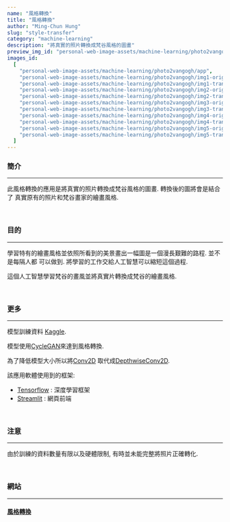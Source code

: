 ```yaml
---
name: "風格轉換"
title: "風格轉換"
author: "Ming-Chun Hung"
slug: "style-transfer"
category: "machine-learning"
description: "將真實的照片轉換成梵谷風格的圖畫"
preview_img_id: "personal-web-image-assets/machine-learning/photo2vangogh/preview"
images_id:
  [
    "personal-web-image-assets/machine-learning/photo2vangogh/app",
    "personal-web-image-assets/machine-learning/photo2vangogh/img1-origin",
    "personal-web-image-assets/machine-learning/photo2vangogh/img1-transform",
    "personal-web-image-assets/machine-learning/photo2vangogh/img2-origin",
    "personal-web-image-assets/machine-learning/photo2vangogh/img2-transform",
    "personal-web-image-assets/machine-learning/photo2vangogh/img3-origin",
    "personal-web-image-assets/machine-learning/photo2vangogh/img3-transform",
    "personal-web-image-assets/machine-learning/photo2vangogh/img4-origin",
    "personal-web-image-assets/machine-learning/photo2vangogh/img4-transform",
    "personal-web-image-assets/machine-learning/photo2vangogh/img5-origin",
    "personal-web-image-assets/machine-learning/photo2vangogh/img5-transform",
  ]
---
```


### 簡介

---

此風格轉換的應用是將真實的照片轉換成梵谷風格的圖畫. 轉換後的圖將會是結合了
真實原有的照片和梵谷畫家的繪畫風格.

<br />

### 目的

---

學習特有的繪畫風格並依照所看到的美景畫出一幅圖是一個漫長艱難的路程. 並不是每隔人都
可以做到. 將學習的工作交給人工智慧可以縮短這個過程.

這個人工智慧學習梵谷的畫風並將真實片轉換成梵谷的繪畫風格.

<br />

### 更多

---

模型訓練資料 [Kaggle](https://www.kaggle.com/datasets/suyashdamle/cyclegan?select=vangogh2photo).

模型使用[CycleGAN](https://www.tensorflow.org/tutorials/generative/cyclegan)來達到風格轉換.

為了降低模型大小所以將[Conv2D](https://www.tensorflow.org/api_docs/python/tf/keras/layers/Conv2D)
取代成[DepthwiseConv2D](https://www.tensorflow.org/api_docs/python/tf/keras/layers/DepthwiseConv2D).

該應用軟體使用到的框架:

- [Tensorflow](https://www.tensorflow.org/) : 深度學習框架
- [Streamlit](https://streamlit.io/) : 網頁前端

<br />

### 注意

---

由於訓練的資料數量有限以及硬體限制, 有時並未能完整將照片正確轉化.

<br />

### 網站

---

#### [風格轉換](https://vangoghstyletransformationapp.streamlit.app/)

<br />
